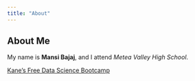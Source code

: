 ```yaml
---
title: "About"
---
```


## About Me
My name is **Mansi Bajaj**, and I attend *Metea Valley High School*.

[Kane's Free Data Science Bootcamp](https://bootcamp.davidkane.info)
